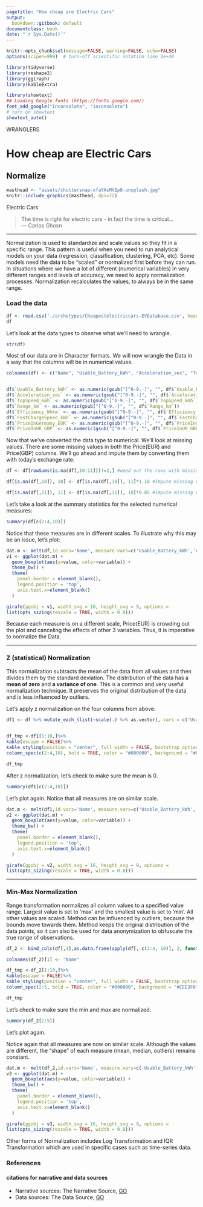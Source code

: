 ```yaml
---
pagetitle: "How cheap are Electric Cars"
output:
  bookdown::gitbook: default
documentclass: book
date: "`r Sys.Date()`"
---
```


```r

knitr::opts_chunk$set(message=FALSE, warning=FALSE, echo=FALSE)
options(scipen=999)  # turn-off scientific notation like 1e+48

library(tidyverse)
library(reshape2)
library(ggiraph)
library(kableExtra)

library(showtext)
## Loading Google fonts (https://fonts.google.com/)
font_add_google("Inconsolata", "inconsolata")
# turn on showtext
showtext_auto()

```

WRANGLERS  

# How cheap are Electric Cars
## Normalize

```r

masthead <- "assets/chuttersnap-xfaYAsMV1p8-unsplash.jpg"
knitr::include_graphics(masthead, dpi=72)

```

<div class="figure-text">Electric Cars</div>

> The time is right for electric cars - in fact the time is critical...\
--- Carlos Ghosn\

***

Normalization is used to standardize and scale values so they fit in a specific range. This pattern is useful when you need to run analytical models on your data (regression, classification, clustering, PCA, etc). Some models need the data to be "scaled" or normalized first before they can run. In situations where we have a lot of different (numerical variables) in very different ranges and levels of accuracy, we need to apply normalization processes.  Normalization recalculates the values, to always be in the same range.

### Load the data

```r

df <- read.csv('./archetypes/Cheapestelectriccars-EVDatabase.csv', header = TRUE, stringsAsFactors = FALSE)
df
```

Let's look at the data types to observe what we'll need to wrangle.

```r

str(df)

```

Most of our data are in Character formats. We will now wrangle the Data in a way that the columns will be in numerical values.

```r

colnames(df) <- c("Name", "Usable_Battery_kWh", "Acceleration_sec", "TopSpeed_kmh", "Range_km", "Efficiency_Whkm", "FastChargeSpeed_kmh", "Drive", "NumberOfSeats", "PriceInGermany_EUR", "PriceInUK_GBP")


df$`Usable_Battery_kWh` <- as.numeric(gsub("[^0-9.-]", "", df$`Usable_Battery_kWh`))
df$`Acceleration_sec` <- as.numeric(gsub("[^0-9.-]", "", df$`Acceleration_sec`))
df$`TopSpeed_kmh` <- as.numeric(gsub("[^0-9.-]", "", df$`TopSpeed_kmh`))
df$`Range_km` <- as.numeric(gsub("[^0-9.-]", "", df$`Range_km`))
df$`Efficiency_Whkm` <- as.numeric(gsub("[^0-9.-]", "", df$`Efficiency_Whkm`))
df$`FastChargeSpeed_kmh` <- as.numeric(gsub("[^0-9.-]", "", df$`FastChargeSpeed_kmh`))
df$`PriceInGermany_EUR` <- as.numeric(gsub("[^0-9.-]", "", df$`PriceInGermany_EUR`))
df$`PriceInUK_GBP` <- as.numeric(gsub("[^0-9.-]", "", df$`PriceInUK_GBP`))


```


Now that we've converted the data type to numerical. We'll look at missing values. There are some missing values in both the Price(EUR) and Price(GBP) columns. We'll go ahead and impute them by converting them with today's exchange rate. 

```r

df <- df[rowSums(is.na(df[,10:11]))!=2,] #weed out the rows with missing values in both EUR and GBP

df[is.na(df[,10]), 10] <- df[is.na(df[,10]), 11]*1.18 #Impute missing values in EUR from conversion of GBP

df[is.na(df[,11]), 11] <- df[is.na(df[,11]), 10]*0.85 #Impute missing values in EUR from conversion of GBP


```


Let's take a look at the summary statistics for the selected numerical measures:


```r

summary(df[c(2:4,10)])

```

Notice that these measures are in different scales. To illustrate why this may be an issue, let's plot:


```r


dat.m <- melt(df,id.vars='Name', measure.vars=c('Usable_Battery_kWh','Acceleration_sec','TopSpeed_kmh','PriceInGermany_EUR'))
v1 <- ggplot(dat.m) +
  geom_boxplot(aes(y=value, color=variable)) +
  theme_bw() +
  theme(
    panel.border = element_blank(),
    legend.position = 'top',
    axis.text.x=element_blank()
  )

girafe(ggobj = v1, width_svg = 16, height_svg = 9, options =
list(opts_sizing(rescale = TRUE, width = 0.8)))
```
Because each measure is on a different scale, Price(EUR) is crowding out the plot and canceling the effects of other 3 variables. Thus, it is imperative to normalize the Data.

***

### Z (statistical) Normalization

This normalization subtracts the mean of the data from all values and then divides them by the standard deviation. The distribution of the data has a __mean of zero__ and __a variance of one__. This is a common and very useful normalization technique. It preserves the original distribution of the data and is less influenced by outliers.

Let's apply z normalization on the four columns from above:

```r

df1 <- df %>% mutate_each_(list(~scale(.) %>% as.vector), vars = c('Usable_Battery_kWh','Acceleration_sec','TopSpeed_kmh','PriceInGermany_EUR'))
                                  


```

```r
df_tmp <-df1[1:10,]%>%
kable(escape = FALSE)%>%
kable_styling(position = "center", full_width = FALSE, bootstrap_options = "striped")%>%
column_spec(c(2:4,10), bold = TRUE, color = "#000000", background = "#CEE3F6")

df_tmp 
```

After z normalization, let's check to make sure the mean is 0.

```r
summary(df1[c(2:4,10)])

```

Let's plot again. Notice that all measures are on similar scale.


```r

dat.m <- melt(df1,id.vars='Name', measure.vars=c('Usable_Battery_kWh','Acceleration_sec','TopSpeed_kmh','PriceInGermany_EUR'))
v2 <- ggplot(dat.m) +
  geom_boxplot(aes(y=value, color=variable)) +
  theme_bw() +
  theme(
    panel.border = element_blank(),
    legend.position = 'top',
    axis.text.x=element_blank()
  )

girafe(ggobj = v2, width_svg = 16, height_svg = 9, options =
list(opts_sizing(rescale = TRUE, width = 0.8)))
```

***

### Min-Max Normalization

Range transformation normalizes all column values to a specified  value range. Largest value is set to 'max' and the smallest value is set to 'min'. All other values are scaled. Method can be influenced by outliers, because the bounds move towards them. Method keeps the original distribution of the data points, so it can also be used for data anonymization to obfuscate the true range of observations.

```r

df_2 <- bind_cols(df[,1],as.data.frame(apply(df[, c(2:4, 10)], 2, function(x) (x - min(x))/(max(x)-min(x)))))

colnames(df_2)[1] <- "Name" 


```


```r

df_tmp <-df_2[1:10,]%>%
kable(escape = FALSE)%>%
kable_styling(position = "center", full_width = FALSE, bootstrap_options = "striped")%>%
column_spec(2:5, bold = TRUE, color = "#000000", background = "#CEE3F6")

df_tmp


```


Let's check to make sure the min and max are normalized.

```r
summary(df_2[2:5])

```


Let's plot again. 

Notice again that all measures are now on similar scale. Although the values are different, the "shape" of each measure (mean, median, outliers) remains constant.


```r

dat.m <- melt(df_2,id.vars='Name', measure.vars=c('Usable_Battery_kWh','Acceleration_sec','TopSpeed_kmh','PriceInGermany_EUR'))
v3 <- ggplot(dat.m) +
  geom_boxplot(aes(y=value, color=variable)) +
  theme_bw() +
  theme(
    panel.border = element_blank(),
    legend.position = 'top',
    axis.text.x=element_blank()
  )

girafe(ggobj = v3, width_svg = 16, height_svg = 9, options =
list(opts_sizing(rescale = TRUE, width = 0.8)))

```

Other forms of Normalization includes Log Transformation and IQR Transformation which are used in specific cases such as time-series data. 

### References
#### citations for narrative and data sources
* Narrative sources: The Narrative Source, [GO](https://www.kaggle.com/kkhandekar/cheapest-electric-cars){target="_blank"}
* Data sources: The Data Source, [GO](https://ev-database.org/){target="_blank"}
